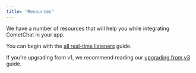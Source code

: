 ```yaml
---
title: "Resources"
---
```




We have a number of resources that will help you while integrating CometChat in your app.

You can begin with the [all real-time listeners](/docs/sdk/android/real-time-listeners) guide.

If you're upgrading from v1, we recommend reading our [upgrading from v3](/docs/sdk/android/upgrading-from-v3-guide) guide.
